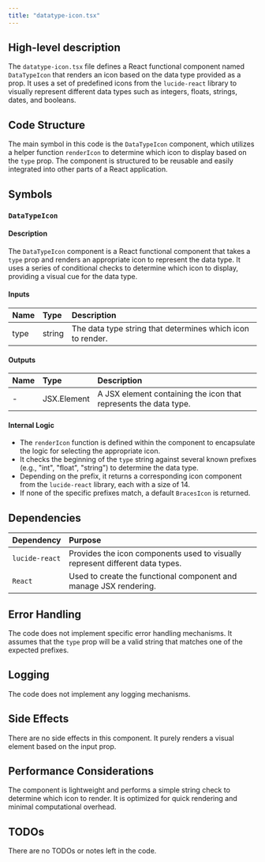 ```yaml
---
title: "datatype-icon.tsx"
---
```


## High-level description
The `datatype-icon.tsx` file defines a React functional component named `DataTypeIcon` that renders an icon based on the data type provided as a prop. It uses a set of predefined icons from the `lucide-react` library to visually represent different data types such as integers, floats, strings, dates, and booleans.

## Code Structure
The main symbol in this code is the `DataTypeIcon` component, which utilizes a helper function `renderIcon` to determine which icon to display based on the `type` prop. The component is structured to be reusable and easily integrated into other parts of a React application.

## Symbols

### `DataTypeIcon`
#### Description
The `DataTypeIcon` component is a React functional component that takes a `type` prop and renders an appropriate icon to represent the data type. It uses a series of conditional checks to determine which icon to display, providing a visual cue for the data type.

#### Inputs
| Name | Type   | Description          |
|:-----|:-------|:---------------------|
| type | string | The data type string that determines which icon to render. |

#### Outputs
| Name | Type   | Description          |
|:-----|:-------|:---------------------|
| -    | JSX.Element | A JSX element containing the icon that represents the data type. |

#### Internal Logic
- The `renderIcon` function is defined within the component to encapsulate the logic for selecting the appropriate icon.
- It checks the beginning of the `type` string against several known prefixes (e.g., "int", "float", "string") to determine the data type.
- Depending on the prefix, it returns a corresponding icon component from the `lucide-react` library, each with a size of 14.
- If none of the specific prefixes match, a default `BracesIcon` is returned.

## Dependencies
| Dependency   | Purpose                                                                 |
|:-------------|:------------------------------------------------------------------------|
| `lucide-react` | Provides the icon components used to visually represent different data types. |
| `React`      | Used to create the functional component and manage JSX rendering.       |

## Error Handling
The code does not implement specific error handling mechanisms. It assumes that the `type` prop will be a valid string that matches one of the expected prefixes.

## Logging
The code does not implement any logging mechanisms.

## Side Effects
There are no side effects in this component. It purely renders a visual element based on the input prop.

## Performance Considerations
The component is lightweight and performs a simple string check to determine which icon to render. It is optimized for quick rendering and minimal computational overhead.

## TODOs
There are no TODOs or notes left in the code.